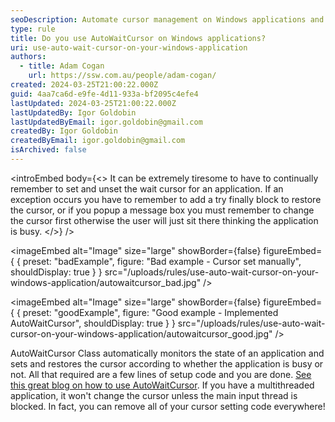 ```yaml
---
seoDescription: Automate cursor management on Windows applications and simplify your code with AutoWaitCursor, a class that sets and restores cursors according to application busy status.
type: rule
title: Do you use AutoWaitCursor on Windows applications?
uri: use-auto-wait-cursor-on-your-windows-application
authors:
  - title: Adam Cogan
    url: https://ssw.com.au/people/adam-cogan/
created: 2024-03-25T21:00:22.000Z
guid: 4aa7ca6d-e9fe-4d11-933a-bf2095c4efe4
lastUpdated: 2024-03-25T21:00:22.000Z
lastUpdatedBy: Igor Goldobin
lastUpdatedByEmail: igor.goldobin@gmail.com
createdBy: Igor Goldobin
createdByEmail: igor.goldobin@gmail.com
isArchived: false
---
```


<introEmbed
  body={<>
It can be extremely tiresome to have to continually remember to set and unset the wait cursor for an application. If an exception occurs you have to remember to add a try finally block to restore the cursor, or if you popup a message box you must remember to change the cursor first otherwise the user will just sit there thinking the application is busy.
  </>}
/>

<imageEmbed
  alt="Image"
  size="large"
  showBorder={false}
  figureEmbed={ {
    preset: "badExample",
    figure: "Bad example - Cursor set manually",
    shouldDisplay: true
  } }
  src="/uploads/rules/use-auto-wait-cursor-on-your-windows-application/autowaitcursor_bad.jpg"
/>


<imageEmbed
  alt="Image"
  size="large"
  showBorder={false}
  figureEmbed={ {
    preset: "goodExample",
    figure: "Good example - Implemented AutoWaitCursor",
    shouldDisplay: true
  } }
  src="/uploads/rules/use-auto-wait-cursor-on-your-windows-application/autowaitcursor_good.jpg"
/>


AutoWaitCursor Class automatically monitors the state of an application and sets and restores the cursor according to whether the application is busy or not. All that required are a few lines of setup code and you are done. [See this great blog on how to use AutoWaitCursor](http://snipplr.com/view/24851/). If you have a multithreaded application, it won't change the cursor unless the main input thread is blocked. In fact, you can remove all of your cursor setting code everywhere!

